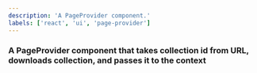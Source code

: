 ```yaml
---
description: 'A PageProvider component.'
labels: ['react', 'ui', 'page-provider']
---
```


### A PageProvider component that takes collection id from URL, downloads collection, and passes it to the context
